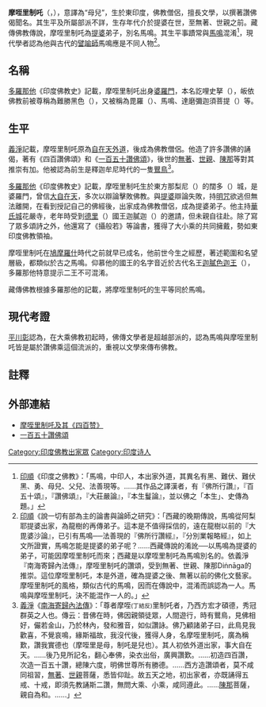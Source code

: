 '''摩咥里制吒'''（{{lang-sa|{{IAST|Matṛceta}}}}，{{bd|?||?||}}），意譯為“母兒”，生於東印度，佛教僧侶，擅長文學，以撰著讚佛偈聞名。其生平及所屬部派不詳，生存年代介於提婆在世，至無著、世親之前。藏傳佛教傳說，摩咥里制吒為[[提婆|提婆]]弟子，別名馬鳴。其生平事蹟常與[[馬鳴|馬鳴]]混淆<ref>
[[印順|印順]]《印度之佛教》：「馬鳴，中印人，本出家外道，其異名有黑、難伏、難伏黑、勇、母兒、父兒、法善現等。……其作品之譯漢者，有『佛所行讚』，『百五十頌』，『讚佛頌』，『大莊嚴論』，『本生鬘論』，並以佛之「本生」、史傳為題。」
</ref>，現代學者認為他與古代的[[譬喻師|譬喻師]]馬鳴應是不同人物<ref>
[[印順|印順]]《說一切有部為主的論書與論師之研究》：「西藏的晚期傳說，馬鳴從阿梨耶提婆出家，為龍樹的再傳弟子。這本是不值得採信的，遠在龍樹以前的『大毘婆沙論』，已引有馬鳴──法善現的『佛所行讚經』，『分別業報略經』，如上文所證實，馬鳴怎能是提婆的弟子呢？……西藏傳說的淆訛──以馬鳴為提婆的弟子，可能因摩咥里制吒而來；西藏是以摩咥里制吒為馬鳴別名的。依義淨『南海寄歸內法傳』，摩咥里制吒的讚頌，受到無著、世親、陳那Diṅnāga的推崇。這位摩咥里制吒，本是外道，確為提婆之後、無著以前的佛化文藝家。摩咥里制吒的風格，類似古代的馬鳴，因而在傳說中，混淆而誤認為一人。馬鳴與摩咥里制吒，決不能混作一人的。」
</ref>。

==名稱==
[[多羅那他|多羅那他]]《印度佛教史》記載，摩咥里制吒出身[[婆羅門|婆羅門]]，本名訖哩史拏（{{IAST|Kriṣṇa}}），皈依佛教前被尊稱為難勝黑色（{{IAST|Durdharṣa-kala}}），又被稱為毘羅（{{IAST|Vira}}）、馬鳴、達磨彌迦須菩提（{{IAST|Dharmika-subhūti}}）等。

==生平==
[[義淨|義淨]]記載，摩咥里制吒原為[[自在天外道|自在天外道]]，後成為佛教僧侶。他造了許多讚佛的誦偈，著有《四百讚佛頌》和《[[一百五十讚佛頌|一百五十讚佛頌]]》，後世的[[無著|無著]]、[[世親|世親]]、[[陳那|陳那]]等對其推崇有加。他被認為前生是釋迦牟尼時代的一隻[[鸎鳥|鸎鳥]]<ref name="摩咥里制吒">
[[義淨|義淨]]《[[南海寄歸內法傳|南海寄歸內法傳]]》：「尊者摩咥<small>(丁結反)</small>里制吒者，乃西方宏才碩德，秀冠群英之人也。傳云：昔佛在時，佛因親領徒眾，人間遊行，時有鸎鳥，見佛相好，儼若金山，乃於林內，發和雅音，如似讚詠。佛乃顧諸弟子曰，此鳥見我歡喜，不覺哀鳴，緣斯福故，我沒代後，獲得人身，名摩咥里制吒，廣為稱歎，讚我實德也（摩咥里是母，制吒是兒也）。其人初依外道出家，事大自在天。……後乃見所記名，翻心奉佛，染衣出俗，廣興讚歎。……初造四百讚，次造一百五十讚，總陳六度，明佛世尊所有勝德。……西方造讚頌者，莫不咸同祖習，[[無著|無著]]、[[世親|世親]]菩薩，悉皆仰趾。故五天之地，初出家者，亦既誦得五戒、十戒，即須先教誦斯二讚，無問大乘、小乘，咸同遵此。……[[陳那|陳那]]菩薩，親自為和。……」
</ref>。

[[多羅那他|多羅那他]]《印度佛教史》記載，摩咥里制吒生於東方那梨尼（{{IAST|Nalini}}）的闊多（{{IAST|Khorta}}）城，是婆羅門，曾信[[大自在天|大自在天]]，多次以辯論擊敗佛教。與[[提婆_(人名)|提婆]]辯論失敗，持[[陀羅尼|明咒]]欲逃但無法離開，在看到授記自己的佛經後，出家成為佛教僧侶，成為提婆弟子。他主持[[華氏城|華氏城]]花嚴寺，老年時受到[[德里|德里]]（{{IAST|Dili}}）國王迦膩迦（{{IAST|Kanika}}）的邀請，但未親自往赴。除了寫了眾多頌詩之外，他還寫了《攝般若》等論書，獲得了大小乘的共同擁戴，勢如東印度佛教領袖。

摩咥里制吒在[[鳩摩羅什|鳩摩羅什]]時代之前就早已成名，他前世今生之經歷，著述範圍和名望層級，都類似於古之馬鳴。仰慕他的國王的名字音近於古代名王[[迦膩色迦王|迦膩色迦王]]（{{IAST|Kaniṣka}}），多羅那他特意提示二王不可混淆。

藏傳佛教根據多羅那他的記載，將摩咥里制吒的生平等同於馬鳴。

==現代考證==
[[平川彰|平川彰]]認為，在大乘佛教初起時，佛傳文學者是超越部派的，認為馬鳴與摩咥里制吒皆是屬於讚佛乘這個流派的，重視以文學來傳布佛教。

==註釋==
{{reflist|2}}

==外部連結==
* [http://rdbk1.ynlib.cn:6251/Qw/Paper/413804 摩咥里制吒及其《四百赞》] {{Wayback|url=http://rdbk1.ynlib.cn:6251/Qw/Paper/413804 |date=20220424103445 }}
* [https://cbetaonline.dila.edu.tw/zh/T1680 一百五十讚佛頌] {{Wayback|url=https://cbetaonline.dila.edu.tw/zh/T1680 |date=20211210083813 }}

[[Category:印度佛教出家眾|Category:印度佛教出家眾]]
[[Category:印度诗人|Category:印度诗人]]